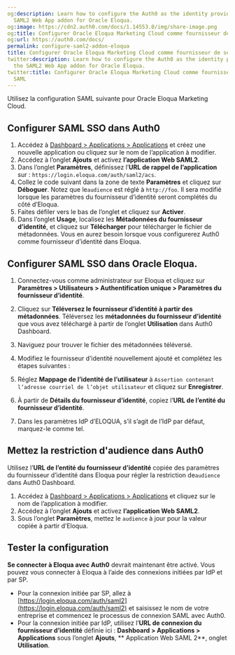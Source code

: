 ```yaml
---
og:description: Learn how to configure the Auth0 as the identity provider using the
  SAML2 Web App addon for Oracle Eloqua.
og:image: https://cdn2.auth0.com/docs/1.14553.0/img/share-image.png
og:title: Configurer Oracle Eloqua Marketing Cloud comme fournisseur de services SAML
og:url: https://auth0.com/docs/
permalink: configure-saml2-addon-eloqua
title: Configurer Oracle Eloqua Marketing Cloud comme fournisseur de services SAML
twitter:description: Learn how to configure the Auth0 as the identity provider using
  the SAML2 Web App addon for Oracle Eloqua.
twitter:title: Configurer Oracle Eloqua Marketing Cloud comme fournisseur de services
  SAML
---
```


Utilisez la configuration SAML suivante pour Oracle Eloqua Marketing Cloud.

## Configurer SAML SSO dans Auth0

1. Accédez à [Dashboard > Applications > Applications](%24%7Bmanage_url%7D/#/applications) et créez une nouvelle application ou cliquez sur le nom de l’application à modifier.
2. Accédez à l’onglet **Ajouts** et activez **l’application Web SAML2**.
3. Dans l’onglet **Paramètres**, définissez l’**URL de rappel de l’application** sur : `https://login.eloqua.com/auth/saml2/acs`.
4. Collez le code suivant dans la zone de texte **Paramètres** et cliquez sur **Déboguer**. 
Notez que le`audience` est réglé à `http://foo`. Il sera modifié lorsque les paramètres du fournisseur d’identité seront complétés du côté d’Eloqua.
5. Faites défiler vers le bas de l’onglet et cliquez sur **Activer**.
6. Dans l’onglet **Usage**, localisez les **Métadonnées du fournisseur d’identité**, et cliquez sur **Télécharger** pour télécharger le fichier de métadonnées. Vous en aurez besoin lorsque vous configurerez Auth0 comme fournisseur d’identité dans Eloqua.

## Configurer SAML SSO dans Oracle Eloqua.

1. Connectez-vous comme administrateur sur Eloqua et cliquez sur **Paramètres > Utilisateurs > Authentification unique > Paramètres du fournisseur d’identité**.
2. Cliquez sur **Téléversez le fournisseur d’identité à partir des métadonnées**. Téléversez les **métadonnées du fournisseur d’identité** que vous avez téléchargé à partir de l’onglet **Utilisation** dans Auth0 Dashboard.
3. Naviguez pour trouver le fichier des métadonnées téléversé.
4. Modifiez le fournisseur d’identité nouvellement ajouté et complétez les étapes suivantes :

1. Réglez **Mappage de l’identité de l’utilisateur** à `Assertion contenant l’adresse courriel de l’objet utilisateur` et cliquez sur **Enregistrer**.
2. À partir de **Détails du fournisseur d’identité**, copiez l’**URL de l’entité du fournisseur d’identité**.
3. Dans les paramètres IdP d’ELOQUA, s’il s’agit de l’IdP par défaut, marquez-le comme tel.

## Mettez la restriction d'audience dans Auth0

Utilisez l’**URL de l’entité du fournisseur d’identité** copiée des paramètres du fournisseur d’identité dans Eloqua pour régler la restriction de`audience` dans Auth0 Dashboard.

1. Accédez à [Dashboard > Applications > Applications](%24%7Bmanage_url%7D/#/applications) et cliquez sur le nom de l’application à modifier.
2. Accédez à l’onglet **Ajouts** et activez **l’application Web SAML2**.
3. Sous l’onglet **Paramètres**, mettez le `audience` à jour pour la valeur copiée à partir d’Eloqua.

## Tester la configuration

**Se connecter à Eloqua avec Auth0** devrait maintenant être activé. Vous pouvez vous connecter à Eloqua à l’aide des connexions initiées par IdP et par SP.

* Pour la connexion initiée par SP, allez à [https://login.eloqua.com/auth/saml2](https://login.eloqua.com/auth/saml2) et saisissez le nom de votre entreprise et commencez le processus de connexion SAML avec Auth0.
* Pour la connexion initiée par IdP, utilisez l’**URL de connexion du fournisseur d’identité** définie ici : **Dashboard > Applications > Applications** sous l’onglet **Ajouts**, ** Application Web SAML 2**, onglet **Utilisation**.